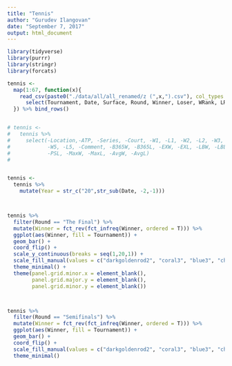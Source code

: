 ```yaml
---
title: "Tennis"
author: "Gurudev Ilangovan"
date: "September 7, 2017"
output: html_document
---
```



```r
library(tidyverse)
library(purrr)
library(stringr)
library(forcats)

tennis <- 
  map(1:67, function(x){
    read_csv(paste0("./data/all/all_renamed/z (",x,").csv"), col_types = cols(.default = "c")) %>%
      select(Tournament, Date, Surface, Round, Winner, Loser, WRank, LRank, Wsets, Lsets)
  }) %>% bind_rows()


# tennis <- 
#   tennis %>%
#     select(-Location,-ATP, -Series, -Court, -W1, -L1, -W2, -L2, -W3, -L3, -W4, -L4,
#            -W5, -L5, -Comment, -B365W, -B365L, -EXW, -EXL, -LBW, -LBL, -PSW, 
#            -PSL, -MaxW, -MaxL, -AvgW, -AvgL)
# 


tennis <- 
  tennis %>% 
    mutate(Year = str_c("20",str_sub(Date, -2,-1)))



tennis %>%
  filter(Round == "The Final") %>%
  mutate(Winner = fct_rev(fct_infreq(Winner, ordered = T))) %>% 
  ggplot(aes(Winner, fill = Tournament)) +
  geom_bar() +
  coord_flip() +
  scale_y_continuous(breaks = seq(1,20,1)) +
  scale_fill_manual(values = c("darkgoldenrod2", "coral3", "blue3", "chartreuse4")) +
  theme_minimal() +
  theme(panel.grid.minor.x = element_blank(),
        panel.grid.major.y = element_blank(),
        panel.grid.minor.y = element_blank())



tennis %>%
  filter(Round == "Semifinals") %>%
  mutate(Winner = fct_rev(fct_infreq(Winner, ordered = T))) %>% 
  ggplot(aes(Winner, fill = Tournament)) +
  geom_bar() +
  coord_flip() +
  scale_fill_manual(values = c("darkgoldenrod2", "coral3", "blue3", "chartreuse4")) +
  theme_minimal() 

```

